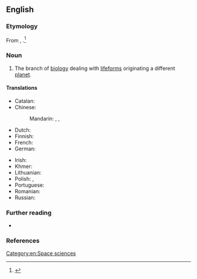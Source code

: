 ==English==

===Etymology===
From {{prefix|en|exo|biology}}, {{coin|en|nobycat=1|nocap=1|nat=American|occ=molecular biologist|Joshua Lederberg}}.<ref>{{cite-web
|url=https://profiles.nlm.nih.gov/ps/retrieve/Narrative/BB/p-nid/32
|title=Launching a New Science: Exobiology and the Exploration of Space
|work=U.S. National Library of Medicine
|accessdate=2019-04-13
|passage=Lederberg's urgent warnings about interstellar contamination, and his call for the scientific study of life beyond earth's atmosphere—for which he coined the term exobiology—tapped into popular fascination with the dawning of the space age, and brought him international media attention.}}</ref>

===Noun===
{{en-noun|-|exobiologies}}

# {{lb|en|biology|science fiction}} The branch of [[biology]] dealing with [[lifeforms]] originating a different [[planet]].
#: {{syn|en|xenobiology}}
#: {{hypernyms|en|astrobiology}}

====Translations====
{{trans-top|biology dealing with extraterrestrial lifeforms}}
* Catalan: {{t|ca|exobiologia|f}}
* Chinese:
*: Mandarin: {{t|cmn|天體生物學|sc=Hani}}, {{t|cmn|外空生物学|sc=Hani}}, {{t|cmn|太空生物学|sc=Hani}}
* Dutch: {{t+|nl|exobiologie|f}}
* Finnish: {{t|fi|eksobiologia}}
* French: {{t+|fr|exobiologie|f}}
* German: {{t+|de|Exobiologie|f}}
{{trans-mid}}
* Irish: {{t|ga|eisibhitheolaíocht|f}}
* Khmer: {{t|km|ពហិជីវវិទ្យា|sc=Khmr|tr=pea’he’ chiivoa vityie}}
* Lithuanian: {{t|lt|egzobiologija|f}}
* Polish: {{t+|pl|astrobiologia|f}}, {{t|pl|egzobiologia|f}}
* Portuguese: {{t|pt|exobiologia|f}}
* Romanian: {{t+|ro|exobiologie}}
* Russian: {{t+|ru|экзобиоло́гия|f}}
{{trans-bottom}}

===Further reading===
* {{pedia|astrobiology}}

===References===
<references/>

[[Category:en:Space sciences]]